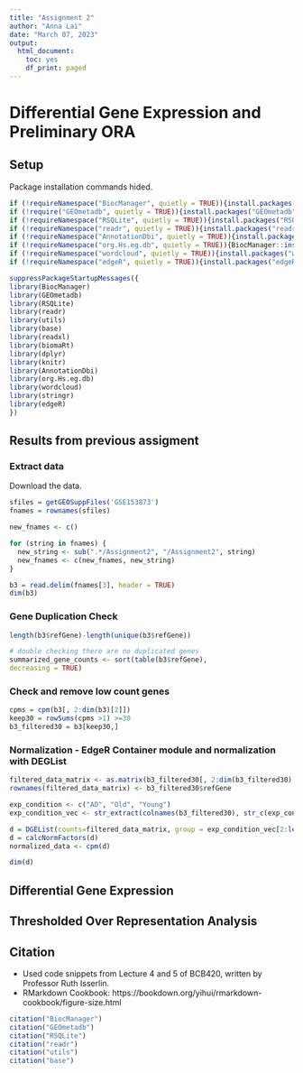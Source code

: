 ```yaml
---
title: "Assignment 2"
author: "Anna Lai"
date: "March 07, 2023"
output:
  html_document:
    toc: yes
    df_print: paged
---
```


# Differential Gene Expression and Preliminary ORA

## Setup

Package installation commands hided. 
```r
if (!requireNamespace("BiocManager", quietly = TRUE)){install.packages("BiocManager")}
if (!require("GEOmetadb", quietly = TRUE)){install.packages("GEOmetadb")}
if (!requireNamespace("RSQLite", quietly = TRUE)){install.packages("RSQLite")}
if (!requireNamespace("readr", quietly = TRUE)){install.packages("readr")}
if (!requireNamespace("AnnotationDbi", quietly = TRUE)){install.packages("AnnotationDbi")}
if (!requireNamespace("org.Hs.eg.db", quietly = TRUE)){BiocManager::install("org.Hs.eg.db")}
if (!requireNamespace("wordcloud", quietly = TRUE)){install.packages("wordcloud")}
if (!requireNamespace("edgeR", quietly = TRUE)){install.packages("edgeR")}

```

```r
suppressPackageStartupMessages({
library(BiocManager)
library(GEOmetadb)
library(RSQLite)
library(readr)
library(utils)
library(base)
library(readxl)
library(biomaRt)
library(dplyr)
library(knitr)
library(AnnotationDbi)
library(org.Hs.eg.db)
library(wordcloud)
library(stringr)
library(edgeR)
})
```

## Results from previous assigment

### Extract data

Download the data.
```r
sfiles = getGEOSuppFiles('GSE153873')
fnames = rownames(sfiles)

new_fnames <- c()

for (string in fnames) {
  new_string <- sub(".*/Assignment2", "/Assignment2", string)
  new_fnames <- c(new_fnames, new_string)
}
```

```r
b3 = read.delim(fnames[3], header = TRUE)
dim(b3)
```
### Gene Duplication Check
```r
length(b3$refGene)-length(unique(b3$refGene)) 

# double checking there are no duplicated genes
summarized_gene_counts <- sort(table(b3$refGene),
decreasing = TRUE)
```

### Check and remove low count genes
```r

cpms = cpm(b3[, 2:dim(b3)[2]])
keep30 = rowSums(cpms >1) >=30
b3_filtered30 = b3[keep30,]
```

### Normalization - EdgeR Container module and normalization with DEGList
```r
filtered_data_matrix <- as.matrix(b3_filtered30[, 2:dim(b3_filtered30)[2]])
rownames(filtered_data_matrix) <- b3_filtered30$refGene

exp_condition <- c("AD", "Old", "Young")
exp_condition_vec <- str_extract(colnames(b3_filtered30), str_c(exp_condition , collapse="|"))

d = DGEList(counts=filtered_data_matrix, group = exp_condition_vec[2:length(exp_condition_vec)])
d = calcNormFactors(d)
normalized_data <- cpm(d)

dim(d)
```
## Differential Gene Expression

## Thresholded Over Representation Analysis

## Citation

- Used code snippets from Lecture 4 and 5 of BCB420, written by Professor Ruth Isserlin.
- RMarkdown Cookbook: https://bookdown.org/yihui/rmarkdown-cookbook/figure-size.html

```r
citation("BiocManager")
citation("GEOmetadb")
citation("RSQLite")
citation("readr")
citation("utils")
citation("base")
```

